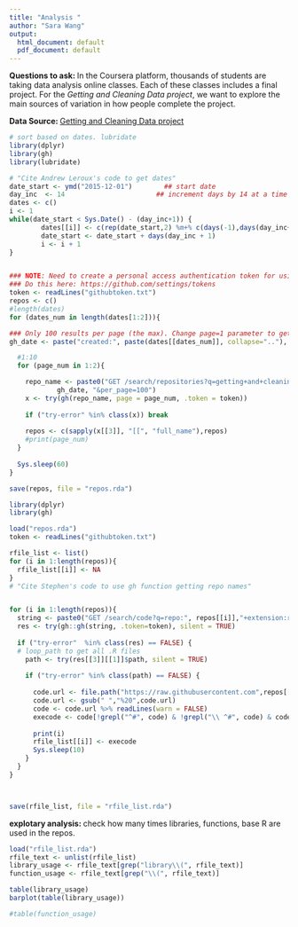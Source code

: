 ```yaml
---
title: "Analysis "
author: "Sara Wang"
output:
  html_document: default
  pdf_document: default
---
```


 
**Questions to ask: ** In the Coursera platform, thousands of students are taking data analysis online classes. Each of these classes includes a final project. For the *Getting and Cleaning Data project*, we want to explore the main sources of variation in how people complete the project.

**Data Source: ** [Getting and Cleaning Data project](https://github.com/search?utf8=✓&q=getting+and+cleaning+data&type=)


```r
# sort based on dates. lubridate
library(dplyr)
library(gh)
library(lubridate)

# "Cite Andrew Leroux's code to get dates"
date_start <- ymd("2015-12-01")        ## start date
day_inc  <- 14                       ## increment days by 14 at a time
dates <- c()
i <- 1
while(date_start < Sys.Date() - (day_inc+1)) {
        dates[[i]] <- c(rep(date_start,2) %m+% c(days(-1),days(day_inc+1)))
        date_start <- date_start + days(day_inc + 1)
        i <- i + 1
}


### NOTE: Need to create a personal access authentication token for using GET /seach/code!!!
### Do this here: https://github.com/settings/tokens
token <- readLines("githubtoken.txt")
repos <- c()
#length(dates)
for (dates_num in length(dates[1:2])){

### Only 100 results per page (the max). Change page=1 parameter to get all the repositories.
gh_date <- paste("created:", paste(dates[[dates_num]], collapse=".."), sep="")

  #1:10
  for (page_num in 1:2){

    repo_name <- paste0("GET /search/repositories?q=getting+and+cleaning+data+",
            gh_date, "&per_page=100")
    x <- try(gh(repo_name, page = page_num, .token = token))
    
    if ("try-error" %in% class(x)) break
    
    repos <- c(sapply(x[[3]], "[[", "full_name"),repos)
    #print(page_num)
  }
  
  Sys.sleep(60)
}

save(repos, file = "repos.rda")
```


```r
library(dplyr)
library(gh)

load("repos.rda")
token <- readLines("githubtoken.txt")

rfile_list <- list()
for (i in 1:length(repos)){
  rfile_list[[i]] <- NA
}
# "Cite Stephen's code to use gh function getting repo names"


for (i in 1:length(repos)){
  string <- paste0("GET /search/code?q=repo:", repos[[i]],"+extension:r")
  res <- try(gh::gh(string, .token=token), silent = TRUE)
  
  if ("try-error"  %in% class(res) == FALSE) {
  # loop_path to get all .R files
    path <- try(res[[3]][[1]]$path, silent = TRUE)
    
    if ("try-error" %in% class(path) == FALSE) {
    
      code.url <- file.path("https://raw.githubusercontent.com",repos[[i]], "master", path)
      code.url <- gsub(" ","%20",code.url)
      code <- code.url %>% readLines(warn = FALSE)
      execode <- code[!grepl("^#", code) & !grepl("\\ ^#", code) & code != "" & code != " "]
      
      print(i)
      rfile_list[[i]] <- execode
      Sys.sleep(10)
    }
  }
}



save(rfile_list, file = "rfile_list.rda")

```
**explotary analysis: ** check how many times libraries, functions, base R are used in the repos.
```r
load("rfile_list.rda")
rfile_text <- unlist(rfile_list)
library_usage <- rfile_text[grep("library\\(", rfile_text)]
function_usage <- rfile_text[grep("\\(", rfile_text)]

table(library_usage)
barplot(table(library_usage))

#table(function_usage)
```






